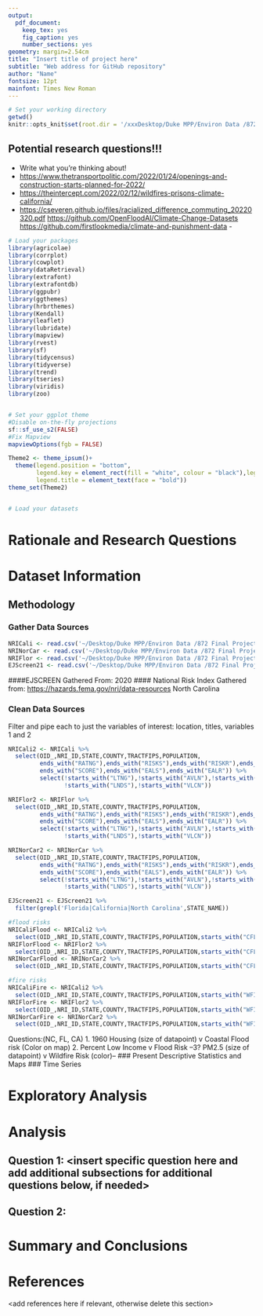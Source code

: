 ```yaml
---
output: 
  pdf_document:
    keep_tex: yes
    fig_caption: yes
    number_sections: yes
geometry: margin=2.54cm
title: "Insert title of project here"
subtitle: "Web address for GitHub repository"
author: "Name"
fontsize: 12pt
mainfont: Times New Roman
---
```

```r
# Set your working directory
getwd()
knitr::opts_knit$set(root.dir = '/xxxDesktop/Duke MPP/Environ Data /872 Final Project/AmanfuJaniRoberton_ENV872_EDA_FinalProject')

```
## Potential research questions!!!

-   Write what you're thinking about!
-   <https://www.thetransportpolitic.com/2022/01/24/openings-and-construction-starts-planned-for-2022/>
-   <https://theintercept.com/2022/02/12/wildfires-prisons-climate-california/>
-   <https://cseveren.github.io/files/racialized_difference_commuting_20220320.pdf> <https://github.com/OpenFloodAI/Climate-Change-Datasets> <https://github.com/firstlookmedia/climate-and-punishment-data> \newpage-

```{=tex}
\newpage
\tableofcontents 
\newpage
\listoftables 
\newpage
\listoffigures 
\newpage
```


```r
# Load your packages
library(agricolae)
library(corrplot)
library(cowplot)
library(dataRetrieval)
library(extrafont)
library(extrafontdb)
library(ggpubr)
library(ggthemes)
library(hrbrthemes)
library(Kendall)
library(leaflet)
library(lubridate)
library(mapview)
library(rvest)
library(sf)
library(tidycensus)
library(tidyverse)
library(trend)
library(tseries)
library(viridis)
library(zoo)


# Set your ggplot theme
#Disable on-the-fly projections
sf::sf_use_s2(FALSE)
#Fix Mapview
mapviewOptions(fgb = FALSE)

Theme2 <- theme_ipsum()+
  theme(legend.position = "bottom",
        legend.key = element_rect(fill = "white", colour = "black"),legend.direction = "horizontal",
        legend.title = element_text(face = "bold"))
theme_set(Theme2)


# Load your datasets

```

# Rationale and Research Questions

# Dataset Information

## Methodology

### Gather Data Sources
```r
NRICali <- read.csv('~/Desktop/Duke MPP/Environ Data /872 Final Project/AmanfuJaniRoberton_ENV872_EDA_FinalProject/Data Sources/NRI_Table_CensusTracts_California/NRI_Table_CensusTracts_California.csv', stringsAsFactors = TRUE)
NRINorCar <- read.csv('~/Desktop/Duke MPP/Environ Data /872 Final Project/AmanfuJaniRoberton_ENV872_EDA_FinalProject/Data Sources/NRI_Table_CensusTracts_NorthCarolina/NRI_Table_CensusTracts_NorthCarolina.csv', stringsAsFactors = TRUE)
NRIFlor <- read.csv('~/Desktop/Duke MPP/Environ Data /872 Final Project/AmanfuJaniRoberton_ENV872_EDA_FinalProject/Data Sources/NRI_Table_CensusTracts_Florida/NRI_Table_CensusTracts_Florida.csv', stringsAsFactors = TRUE)
EJScreen21 <- read.csv('~/Desktop/Duke MPP/Environ Data /872 Final Project/AmanfuJaniRoberton_ENV872_EDA_FinalProject/Data Sources/EJSCREEN_2021_StatePctile_Tracts.csv')
```

####EJSCREEN Gathered From: 
2020
#### National Risk Index 
Gathered from: <https://hazards.fema.gov/nri/data-resources> North Carolina

### Clean Data Sources

Filter and pipe each to just the variables of interest: location, titles, variables 1 and 2
```r
NRICali2 <- NRICali %>%
  select(OID_,NRI_ID,STATE,COUNTY,TRACTFIPS,POPULATION,
         ends_with("RATNG"),ends_with("RISKS"),ends_with("RISKR"),ends_with("EVENTS"),
         ends_with("SCORE"),ends_with("EALS"),ends_with("EALR")) %>%
         select(!starts_with("LTNG"),!starts_with("AVLN"),!starts_with("HAIL"),
                !starts_with("LNDS"),!starts_with("VLCN"))

NRIFlor2 <- NRIFlor %>%
  select(OID_,NRI_ID,STATE,COUNTY,TRACTFIPS,POPULATION,
         ends_with("RATNG"),ends_with("RISKS"),ends_with("RISKR"),ends_with("EVENTS"),
         ends_with("SCORE"),ends_with("EALS"),ends_with("EALR")) %>%
         select(!starts_with("LTNG"),!starts_with("AVLN"),!starts_with("HAIL"),
                !starts_with("LNDS"),!starts_with("VLCN"))

NRINorCar2 <- NRINorCar %>%
  select(OID_,NRI_ID,STATE,COUNTY,TRACTFIPS,POPULATION,
         ends_with("RATNG"),ends_with("RISKS"),ends_with("RISKR"),ends_with("EVENTS"),
         ends_with("SCORE"),ends_with("EALS"),ends_with("EALR")) %>%
         select(!starts_with("LTNG"),!starts_with("AVLN"),!starts_with("HAIL"),
                !starts_with("LNDS"),!starts_with("VLCN"))

EJScreen21 <- EJScreen21 %>%
  filter(grepl('Florida|California|North Carolina',STATE_NAME))
```


```r
#flood risks
NRICaliFlood <- NRICali2 %>%
  select(OID_,NRI_ID,STATE,COUNTY,TRACTFIPS,POPULATION,starts_with("CFLD"),starts_with("RFLD"))
NRIFlorFlood <- NRIFlor2 %>%
  select(OID_,NRI_ID,STATE,COUNTY,TRACTFIPS,POPULATION,starts_with("CFLD"),starts_with("RFLD"))
NRINorCarFlood <- NRINorCar2 %>%
  select(OID_,NRI_ID,STATE,COUNTY,TRACTFIPS,POPULATION,starts_with("CFLD"),starts_with("RFLD"))

#fire risks
NRICaliFire <- NRICali2 %>%
  select(OID_,NRI_ID,STATE,COUNTY,TRACTFIPS,POPULATION,starts_with("WFIR"))
NRIFlorFire <- NRIFlor2 %>%
  select(OID_,NRI_ID,STATE,COUNTY,TRACTFIPS,POPULATION,starts_with("WFIR"))
NRINorCarFire <- NRINorCar2 %>%
  select(OID_,NRI_ID,STATE,COUNTY,TRACTFIPS,POPULATION,starts_with("WFIR"))
```


Questions:(NC, FL, CA)
1. 1960 Housing (size of datapoint) v Coastal Flood risk (Color on map)
2. Percent Low Income v  Flood Risk
--3? PM2.5 (size of datapoint) v Wildfire Risk  (color)--
### Present Descriptive Statistics and Maps
### Time Series

\newpage

# Exploratory Analysis

\newpage

# Analysis

## Question 1: \<insert specific question here and add additional subsections for additional questions below, if needed>

## Question 2:

\newpage

# Summary and Conclusions

\newpage

# References

\<add references here if relevant, otherwise delete this section>
